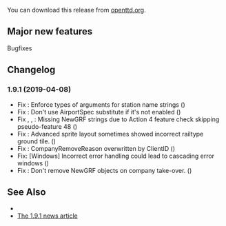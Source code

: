 {{en/-}}
{{en/Archive/OpenTTD/Navigation}}

{{en/Archive/OpenTTD/NaviPrevNext|prev=en/Archive/OpenTTD/OpenTTD 1.9.0|next=en/Archive/OpenTTD/OpenTTD 1.9.2|date=2019-04-08}}

You can download this release from [http://www.openttd.org/download-stable/1.9.1 openttd.org].

==Major new features==
Bugfixes

==Changelog==
=== 1.9.1 (2019-04-08) ===
* Fix {{en/GHIssue|6564}}: Enforce types of arguments for station name strings ({{en/GHIssue|7419}})
* Fix {{en/GHIssue|7433}}: Don't use AirportSpec substitute if it's not enabled ({{en/GHIssue|7435}})
* Fix {{en/GHIssue|7447}}, {{en/GHIssue|7466}}, {{en/GHIssue|7476}}: Missing NewGRF strings due to Action 4 feature check skipping pseudo-feature 48 ({{en/GHIssue|7449}})
* Fix {{en/GHIssue|6222}}: Advanced sprite layout sometimes showed incorrect railtype ground tile. ({{en/GHIssue|7460}})
* Fix {{en/GHIssue|7439}}: CompanyRemoveReason overwritten by ClientID ({{en/GHIssue|7465}})
* Fix: [Windows] Incorrect error handling could lead to cascading error windows ({{en/GHIssue|7482}})
* Fix {{en/GHIssue|7478}}: Don't remove NewGRF objects on company take-over. ({{en/GHIssue|7483}})


==See Also==
* {{en/Forum|topic=85117|Forum topic for 1.9.1}}
* [https://www.openttd.org/news/2019/04/08/openttd-1-9-1.html The 1.9.1 news article]